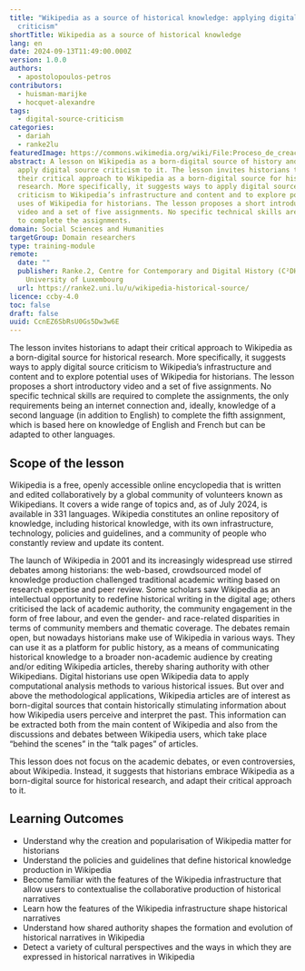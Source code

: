 ```yaml
---
title: "Wikipedia as a source of historical knowledge: applying digital source
  criticism"
shortTitle: Wikipedia as a source of historical knowledge
lang: en
date: 2024-09-13T11:49:00.000Z
version: 1.0.0
authors:
  - apostolopoulos-petros
contributors:
  - huisman-marijke
  - hocquet-alexandre
tags:
  - digital-source-criticism
categories:
  - dariah
  - ranke2lu
featuredImage: https://commons.wikimedia.org/wiki/File:Proceso_de_creaci%C3%B3n_del_segundo_mural_Wikipedia_20_en_Aguascalientes_38.jpg
abstract: A lesson on Wikipedia as a born-digital source of history and how to
  apply digital source criticism to it. The lesson invites historians to adapt
  their critical approach to Wikipedia as a born-digital source for historical
  research. More specifically, it suggests ways to apply digital source
  criticism to Wikipedia’s infrastructure and content and to explore potential
  uses of Wikipedia for historians. The lesson proposes a short introductory
  video and a set of five assignments. No specific technical skills are required
  to complete the assignments.
domain: Social Sciences and Humanities
targetGroup: Domain researchers
type: training-module
remote:
  date: ""
  publisher: Ranke.2, Centre for Contemporary and Digital History (C²DH),
    University of Luxembourg
  url: https://ranke2.uni.lu/u/wikipedia-historical-source/
licence: ccby-4.0
toc: false
draft: false
uuid: CcnEZ6SbRsU0Gs5Dw3w6E
---
```

The lesson invites historians to adapt their critical approach to Wikipedia as a born-digital source for historical research. More specifically, it suggests ways to apply digital source criticism to Wikipedia’s infrastructure and content and to explore potential uses of Wikipedia for historians. The lesson proposes a short introductory video and a set of five assignments. No specific technical skills are required to complete the assignments, the only requirements being an internet connection and, ideally, knowledge of a second language (in addition to English) to complete the fifth assignment, which is based here on knowledge of English and French but can be adapted to other languages. 

## Scope of the lesson
Wikipedia is a free, openly accessible online encyclopedia that is written and edited collaboratively by a global community of volunteers known as Wikipedians. It covers a wide range of topics and, as of July 2024, is available in 331 languages. Wikipedia constitutes an online repository of knowledge, including historical knowledge, with its own infrastructure, technology, policies and guidelines, and a community of people who constantly review and update its content. 

The launch of Wikipedia in 2001 and its increasingly widespread use stirred debates among historians: the web-based, crowdsourced model of knowledge production challenged traditional academic writing based on research expertise and peer review. Some scholars saw Wikipedia as an intellectual opportunity to redefine historical writing in the digital age; others criticised the lack of academic authority, the community engagement in the form of free labour, and even the gender- and race-related disparities in terms of community members and thematic coverage. The debates remain open, but nowadays historians make use of Wikipedia in various ways. They can use it as a platform for public history, as a means of communicating historical knowledge to a broader non-academic audience by creating and/or editing Wikipedia articles, thereby sharing authority with other Wikipedians. Digital historians use open Wikipedia data to apply computational analysis methods to various historical issues. But over and above the methodological applications, Wikipedia articles are of interest as born-digital sources that contain historically stimulating information about how Wikipedia users perceive and interpret the past. This information can be extracted both from the main content of Wikipedia and also from the discussions and debates between Wikipedia users, which take place “behind the scenes” in the “talk pages” of articles. 

This lesson does not focus on the academic debates, or even controversies, about Wikipedia. Instead, it suggests that historians embrace Wikipedia as a born-digital source for historical research, and adapt their critical approach to it. 

## Learning Outcomes
- Understand why the creation and popularisation of Wikipedia matter for historians
- Understand the policies and guidelines that define historical knowledge production in Wikipedia
- Become familiar with the features of the Wikipedia infrastructure that allow users to contextualise the collaborative production of historical narratives
- Learn how the features of the Wikipedia infrastructure shape historical narratives
- Understand how shared authority shapes the formation and evolution of historical narratives in Wikipedia
- Detect a variety of cultural perspectives and the ways in which they are expressed in historical narratives in Wikipedia
